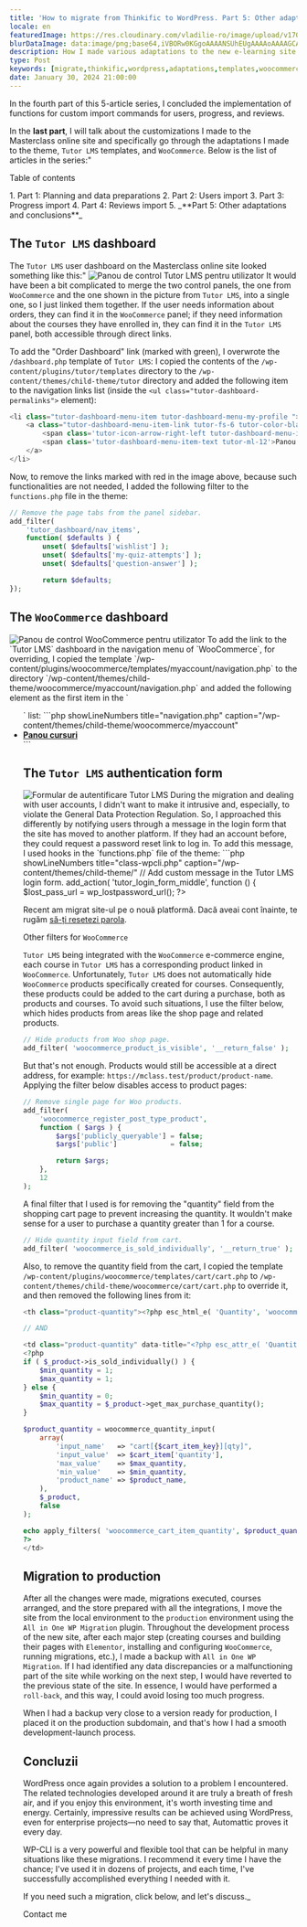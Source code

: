 ```yaml
---
title: 'How to migrate from Thinkific to WordPress. Part 5: Other adaptations and conclusions'
locale: en
featuredImage: https://res.cloudinary.com/vladilie-ro/image/upload/v1706196659/blog/1.%20migrate-thinkific-to-wordpress/v5ypjuldovovlpqw1cc3.webp
blurDataImage: data:image/png;base64,iVBORw0KGgoAAAANSUhEUgAAAAoAAAAGCAIAAAB1kpiRAAAACXBIWXMAAAPoAAAD6AG1e1JrAAAAxUlEQVR4nAG6AEX/ANLS0t/f3+vr6+3t6+/y8fHy7/X39+/y8ens693f3gCZr8qmutOqwtuyxNrK1+b7+/j8//75/Pv19/fo6u0AOG2gKGGRNGiYPHCgUoO2gLPNnNXgmtLels/ZkMrVAKO51qnA3J2zy52yzH+0yxSesQB4iABOWwBicgCKoQDHx8VaTTwkEgAnEwBRQSxNTjkEGREADQA/Vkxmk5oAHg8ARzATLxsAHQAAHgIAMyAGOiQNUTsgaU8yPSsXAbliTzFAqmUAAAAASUVORK5CYII=
description: How I made various adaptations to the new e-learning site using hooks and overriding Tutor LMS and WooCommerce templates.
type: Post
keywords: [migrate,thinkific,wordpress,adaptations,templates,woocommerce,tutor lms,hooks,dashboard,all in one wp migration]
date: January 30, 2024 21:00:00
---
```

In the <Link href="/blog/migrate-thinkific-wordpress-part-4-reviews-import">fourth part</Link> of this 5-article series, I concluded the implementation of functions for custom import commands for users, progress, and reviews.

In the **last part**, I will talk about the customizations I made to the Masterclass online site and specifically go through the adaptations I made to the theme, `Tutor LMS` templates, and `WooCommerce`.
Below is the list of articles in the series:"
<div className='rounded-md border p-2 bg-gray-50 dark:bg-slate-900'>
    <p>Table of contents</p>
    1. <Link href="/blog/migrate-thinkific-wordpress-part-1-planning-data-preparation">Part 1: Planning and data preparations</Link>
    2. <Link href="/blog/migrate-thinkific-wordpress-part-2-users-import">Part 2: Users import</Link>
    3. <Link href="/blog/migrate-thinkific-wordpress-part-3-progress-import">Part 3: Progress import</Link>
    4. <Link href="/blog/migrate-thinkific-wordpress-part-4-reviews-import">Part 4: Reviews import</Link>
    5. _**Part 5: Other adaptations and conclusions**_
</div>

## The `Tutor LMS` dashboard
The `Tutor LMS` user dashboard on the Masterclass online site looked something like this:"
<img src="https://res.cloudinary.com/vladilie-ro/image/upload/v1706616716/blog/1.%20migrate-thinkific-to-wordpress/tutor-lms-user-dashboard_do6uvi.webp" alt="Panou de control Tutor LMS pentru utilizator" className="rounded-md shadow-lg"/>
It would have been a bit complicated to merge the two control panels, the one from `WooCommerce` and the one shown in the picture from `Tutor LMS`, into a single one, so I just linked them together.
If the user needs information about orders, they can find it in the `WooCommerce` panel; if they need information about the courses they have enrolled in, they can find it in the `Tutor LMS` panel, both accessible through direct links.

To add the "Order Dashboard" link (marked with <span className="border border-green-500">green</span>), I overwrote the `/dashboard.php` template of `Tutor LMS`: I copied the contents of the `/wp-content/plugins/tutor/templates` directory to the `/wp-content/themes/child-theme/tutor` directory and added the following item to the navigation links list (inside the `<ul class="tutor-dashboard-permalinks">` element):
```php showLineNumbers title="dashboard.php" caption="/wp-content/themes/child-theme/tutor"
<li class="tutor-dashboard-menu-item tutor-dashboard-menu-my-profile ">
    <a class="tutor-dashboard-menu-item-link tutor-fs-6 tutor-color-black" href="<?php echo esc_url( wc_get_page_permalink( 'myaccount' ) ); ?>">
        <span class='tutor-icon-arrow-right-left tutor-dashboard-menu-item-icon'></span>
        <span class='tutor-dashboard-menu-item-text tutor-ml-12'>Panou de comenzi</span>
    </a>
</li>
```

Now, to remove the links marked with <span className="border border-red-500">red</span> in the image above, because such functionalities are not needed, I added the following filter to the `functions.php` file in the theme:
```php showLineNumbers title="functions.php" caption="/wp-content/themes/child-theme/tutor"
// Remove the page tabs from the panel sidebar.
add_filter(
    'tutor_dashboard/nav_items',
	function( $defaults ) {
        unset( $defaults['wishlist'] );
		unset( $defaults['my-quiz-attempts'] );
		unset( $defaults['question-answer'] );

		return $defaults;
});
```

## The `WooCommerce` dashboard
<img src="https://res.cloudinary.com/vladilie-ro/image/upload/v1706623254/blog/1.%20migrate-thinkific-to-wordpress/woocommerce-user-dashboard_wgteeh.webp" alt="Panou de control WooCommerce pentru utilizator" className="rounded-md shadow-lg"/>
To add the link to the `Tutor LMS` dashboard in the navigation menu of `WooCommerce`, for overriding, I copied the template `/wp-content/plugins/woocommerce/templates/myaccount/navigation.php` to the directory `/wp-content/themes/child-theme/woocommerce/myaccount/navigation.php` and added the following element as the first item in the `<ul>` list:
```php showLineNumbers title="navigation.php" caption="/wp-content/themes/child-theme/woocommerce/myaccount"
<li class="woocommerce-MyAccount-navigation-link woocommerce-MyAccount-navigation-link--dashboard">
    <a href="<?php echo esc_url( tutor_utils()->tutor_dashboard_url() ); ?>"><strong>Panou cursuri</strong></a>
</li>
```

## The `Tutor LMS` authentication form
<img src="https://res.cloudinary.com/vladilie-ro/image/upload/v1706624461/blog/1.%20migrate-thinkific-to-wordpress/tutor-login-form_ezqrm2.webp" alt="Formular de autentificare Tutor LMS" className="rounded-md shadow-lg"/>
During the migration and dealing with user accounts, I didn't want to make it intrusive and, especially, to violate the General Data Protection Regulation.
So, I approached this differently by notifying users through a message in the login form that the site has moved to another platform. If they had an account before, they could request a password reset link to log in.
To add this message, I used hooks in the `functions.php` file of the theme:
```php showLineNumbers title="class-wpcli.php" caption="/wp-content/themes/child-theme/"
// Add custom message in the Tutor LMS login form.
add_action(
    'tutor_login_form_middle',
    function () {
        $lost_pass_url = wp_lostpassword_url();
        ?>
        <p>Recent am migrat site-ul pe o nouă platformă. Dacă aveai cont înainte, te rugăm <a href="<?php echo esc_url( $lost_pass_url ); ?>">să-ți resetezi parola</a>.</p>
        <?php
    }
);
```

## Other filters for `WooCommerce`
`Tutor LMS` being integrated with the `WooCommerce` e-commerce engine, each course in `Tutor LMS` has a corresponding product linked in `WooCommerce`.
Unfortunately, `Tutor LMS` does not automatically hide `WooCommerce` products specifically created for courses.
Consequently, these products could be added to the cart during a purchase, both as products and courses.
To avoid such situations, I use the filter below, which hides products from areas like the shop page and related products.
```php showLineNumbers title="functions.php" caption="/wp-content/themes/child-theme/"
// Hide products from Woo shop page.
add_filter( 'woocommerce_product_is_visible', '__return_false' );
```

But that's not enough.
Products would still be accessible at a direct address, for example: `https://mclass.test/product/product-name`.
Applying the filter below disables access to product pages:
```php showLineNumbers title="functions.php" caption="/wp-content/themes/child-theme/"
// Remove single page for Woo products.
add_filter(
	'woocommerce_register_post_type_product',
	function ( $args ) {
		$args['publicly_queryable'] = false;
		$args['public']             = false;

		return $args;
	},
	12
);
```

A final filter that I used is for removing the "quantity" field from the shopping cart page to prevent increasing the quantity.
It wouldn't make sense for a user to purchase a quantity greater than 1 for a course.
```php showLineNumbers title="functions.php" caption="/wp-content/themes/child-theme/"
// Hide quantity input field from cart.
add_filter( 'woocommerce_is_sold_individually', '__return_true' );
```

Also, to remove the quantity field from the cart, I copied the template `/wp-content/plugins/woocommerce/templates/cart/cart.php` to `/wp-content/themes/child-theme/woocommerce/cart/cart.php` to override it, and then removed the following lines from it:
```php showLineNumbers title="cart.php" caption="/wp-content/themes/child-theme/woocommerce/cart/" {1, 5-29}
<th class="product-quantity"><?php esc_html_e( 'Quantity', 'woocommerce' ); ?></th>

// AND

<td class="product-quantity" data-title="<?php esc_attr_e( 'Quantity', 'woocommerce' ); ?>">
<?php
if ( $_product->is_sold_individually() ) {
    $min_quantity = 1;
    $max_quantity = 1;
} else {
    $min_quantity = 0;
    $max_quantity = $_product->get_max_purchase_quantity();
}

$product_quantity = woocommerce_quantity_input(
    array(
        'input_name'   => "cart[{$cart_item_key}][qty]",
        'input_value'  => $cart_item['quantity'],
        'max_value'    => $max_quantity,
        'min_value'    => $min_quantity,
        'product_name' => $product_name,
    ),
    $_product,
    false
);

echo apply_filters( 'woocommerce_cart_item_quantity', $product_quantity, $cart_item_key, $cart_item ); // PHPCS: XSS ok.
?>
</td>
```

## Migration to production
After all the changes were made, migrations executed, courses arranged, and the store prepared with all the integrations, I move the site from the local environment to the `production` environment using the `All in One WP Migration` plugin.
Throughout the development process of the new site, after each major step (creating courses and building their pages with `Elementor`, installing and configuring `WooCommerce`, running migrations, etc.), I made a backup with `All in One WP Migration`.
If I had identified any data discrepancies or a malfunctioning part of the site while working on the next step, I would have reverted to the previous state of the site.
In essence, I would have performed a `roll-back`, and this way, I could avoid losing too much progress.

When I had a backup very close to a version ready for production, I placed it on the production subdomain, and that's how I had a smooth development-launch process.

## Concluzii
WordPress once again provides a solution to a problem I encountered.
The related technologies developed around it are truly a breath of fresh air, and if you enjoy this environment, it's worth investing time and energy.
Certainly, impressive results can be achieved using WordPress, even for enterprise projects—no need to say that, Automattic proves it every day.

<Link href="https://wp-cli.org">WP-CLI</Link> is a very powerful and flexible tool that can be helpful in many situations like these migrations.
I recommend it every time I have the chance; I've used it in dozens of projects, and each time, I've successfully accomplished everything I needed with it.

<div className='mb-4 flex flex-col items-center rounded-md border border-blue-600 p-2'>
    <p className="text-center mt-0">If you need such a migration, click below, and let's discuss._</p>
    <Link href='/contact' className="animate-text-bg rounded-md bg-gradient-to-r from-blue-600 via-gray-600 to-green-500 bg-[length:400%] px-2 py-1 text-white hover:text-white">Contact me</Link>
</div>